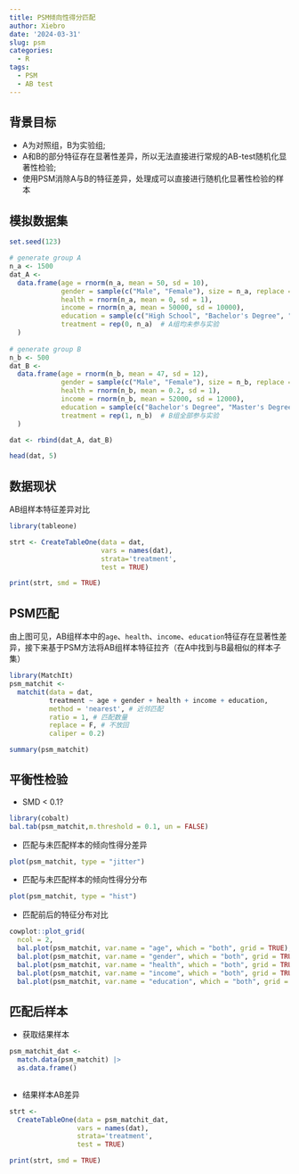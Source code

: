 ```yaml
---
title: PSM倾向性得分匹配
author: Xiebro
date: '2024-03-31'
slug: psm
categories:
  - R
tags:
  - PSM
  - AB test
---
```

## 背景目标
- A为对照组，B为实验组;
- A和B的部分特征存在显著性差异，所以无法直接进行常规的AB-test随机化显著性检验;
- 使用PSM消除A与B的特征差异，处理成可以直接进行随机化显著性检验的样本

## 模拟数据集
```r
set.seed(123)

# generate group A
n_a <- 1500
dat_A <- 
  data.frame(age = rnorm(n_a, mean = 50, sd = 10),
             gender = sample(c("Male", "Female"), size = n_a, replace = TRUE),
             health = rnorm(n_a, mean = 0, sd = 1),
             income = rnorm(n_a, mean = 50000, sd = 10000),
             education = sample(c("High School", "Bachelor's Degree", "Master's Degree", "PhD"), size = n_a, replace = TRUE),
             treatment = rep(0, n_a)  # A组均未参与实验
  )
             
# generate group B
n_b <- 500
dat_B <- 
  data.frame(age = rnorm(n_b, mean = 47, sd = 12),
             gender = sample(c("Male", "Female"), size = n_b, replace = TRUE),
             health = rnorm(n_b, mean = 0.2, sd = 1),
             income = rnorm(n_b, mean = 52000, sd = 12000),
             education = sample(c("Bachelor's Degree", "Master's Degree", "PhD"), size = n_b, replace = TRUE),
             treatment = rep(1, n_b)  # B组全部参与实验
  )

dat <- rbind(dat_A, dat_B)

head(dat, 5)
```
## 数据现状
AB组样本特征差异对比
```r
library(tableone)

strt <- CreateTableOne(data = dat,
                       vars = names(dat),
                       strata='treatment',
                       test = TRUE)

print(strt, smd = TRUE)
```
## PSM匹配
由上图可见，AB组样本中的`age`、`health`、`income`、`education`特征存在显著性差异，接下来基于PSM方法将AB组样本特征拉齐（在A中找到与B最相似的样本子集）

```r
library(MatchIt)
psm_matchit <- 
  matchit(data = dat,
          treatment ~ age + gender + health + income + education, 
          method = 'nearest', # 近邻匹配
          ratio = 1, # 匹配数量
          replace = F, # 不放回
          caliper = 0.2)

summary(psm_matchit)
```
## 平衡性检验
- SMD < 0.1?
```r
library(cobalt)
bal.tab(psm_matchit,m.threshold = 0.1, un = FALSE)
```

- 匹配与未匹配样本的倾向性得分差异
```r
plot(psm_matchit, type = "jitter")
```

- 匹配与未匹配样本的倾向性得分分布
```r
plot(psm_matchit, type = "hist")
```

- 匹配前后的特征分布对比
```r
cowplot::plot_grid(
  ncol = 2,
  bal.plot(psm_matchit, var.name = "age", which = "both", grid = TRUE),
  bal.plot(psm_matchit, var.name = "gender", which = "both", grid = TRUE),
  bal.plot(psm_matchit, var.name = "health", which = "both", grid = TRUE),
  bal.plot(psm_matchit, var.name = "income", which = "both", grid = TRUE),
  bal.plot(psm_matchit, var.name = "education", which = "both", grid = TRUE))
```

## 匹配后样本
- 获取结果样本
```r
psm_matchit_dat <- 
  match.data(psm_matchit) |> 
  as.data.frame()
  
```
- 结果样本AB差异
```r
strt <- 
  CreateTableOne(data = psm_matchit_dat,
                 vars = names(dat),
                 strata='treatment',
                 test = TRUE)

print(strt, smd = TRUE)
```



